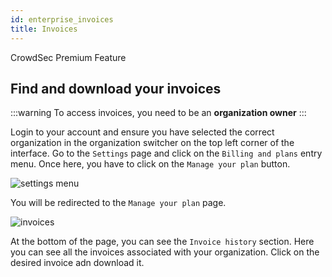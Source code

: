 ```yaml
---
id: enterprise_invoices
title: Invoices
---
```



<div className="mb-4">
    <Badge variant="premium">CrowdSec Premium Feature</Badge>
</div>



## Find and download your invoices

:::warning
To access invoices, you need to be an **organization owner**
:::

Login to your account and ensure you have selected the correct organization in the organization switcher on the top left corner of the interface. Go to the `Settings` page and click on the `Billing and plans` entry menu. Once here, you have to click on the `Manage your plan` button.

![settings menu](/img/console/enterprise_invoices/invoices_settings_menu.png)

You will be redirected to the `Manage your plan` page.

![invoices](/img/console/enterprise_invoices/invoices_stripe.png)

At the bottom of the page, you can see the `Invoice history` section. Here you can see all the invoices associated with your organization. Click on the desired invoice adn download it.
